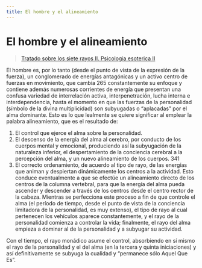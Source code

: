 ```yaml
---
title: El hombre y el alineamiento
---
```


# El hombre y el alineamiento

> [Tratado sobre los siete rayos II. Psicologia esoterica II](/tratado-sobre-los-siete-rayos-II/apropiacion-de-los-cuerpos#es265)


El hombre es, por lo tanto (desde el punto de vista de la expresión de la fuerza), un conglomerado de energías antagónicas y un activo centro de fuerzas en movimiento, que cambia <Pin lang="es">265</Pin> constantemente su enfoque y contiene además numerosas corrientes de energía que presentan una confusa variedad de interrelación activa, interpenetración, lucha interna e interdependencia, hasta el momento en que las fuerzas de la personalidad (símbolo de la divina multiplicidad) son subyugadas o “aplacadas” por el alma dominante. Esto es lo que lealmente se quiere significar al emplear la palabra alineamiento, que es el resultado de:

1. El control que ejerce el alma sobre la personalidad.
2. El descenso de la energía del alma al cerebro, por conducto de los cuerpos mental y emocional, produciendo así la subyugación de la naturaleza inferior, el despertamiento de la conciencia cerebral a la percepción del alma, y un nuevo alineamiento de los cuerpos. <Pin lang="en">341</Pin>
3. El correcto ordenamiento, de acuerdo al tipo de rayo, de las energías que animan y despiertan dinámicamente los centros a la actividad. Esto conduce eventualmente a que se efectúe un alineamiento directo de los centros de la columna vertebral, para que la energía del alma pueda ascender y descender a través de los centros desde el centro rector de la cabeza. Mientras se perfecciona este proceso a fin de que controle el alma (el período de tiempo, desde el punto de vista de la conciencia limitadora de la personalidad, es muy extenso), el tipo de rayo al cual pertenecen los vehículos aparece constantemente, y el rayo de la personalidad comienza a controlar la vida; finalmente, el rayo del alma empieza a dominar al de la personalidad y a subyugar su actividad.

Con el tiempo, el rayo monádico asume el control, absorbiendo en sí mismo el rayo de la personalidad y el del alma (en la tercera y quinta iniciaciones) y así definitivamente se subyuga la cualidad y “permanece sólo Aquel Que Es”.
